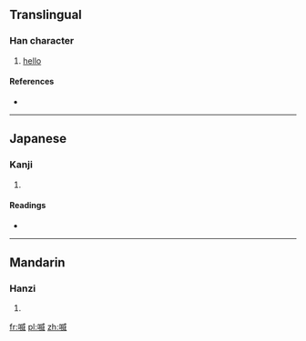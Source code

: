 ==Translingual==

===Han character===
{{Han char|rn=30|rad=口|as=09|sn=12|four=|canj=口戈竹女 (RIHV)}}

# [[hello]]

====References====
* {{Han ref|kx=0201.121|dkj=04023|hdz=10652.010|uh=55B4|ud=21940}}

----

==Japanese==

===Kanji===
{{ja-kanji|grade=|rs=口09}}

# {{defn|lang=ja|sort=口09}}

====Readings====
* {{ja-readings|on=[[い]] (i)|kun=}}

----

==Mandarin==

===Hanzi===
{{cmn-hanzi|pin=[[pèn]] ([[pen4]]), [[wēi]] ([[wei1]])|wg=p'en<sup>4</sup>, wei<sup>1</sup>}}

# {{defn|lang=cmn|sort=口09}}

[[fr:喴]]
[[pl:喴]]
[[zh:喴]]